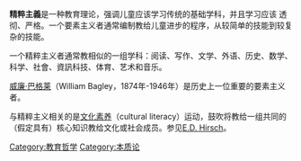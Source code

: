 '''精粹主義'''是一种教育理论，强调儿童应该学习传统的基础学科，并且学习应该 透彻、严格。一个要素主义者通常编制教给儿童进步的程序，从较简单的技能到较复杂的技能。

一个精粹主义者通常教相似的一组学科：阅读、写作、文学、外语、历史、数学、科学、社會、資訊科技、体育、艺术和音乐。

[[威廉·巴格莱|威廉·巴格莱]]（William Bagley，1874年-1946年）是历史上一位重要的要素主义者。

与精粹主义相关的是[[文化素养|文化素养]]（cultural literacy）运动，鼓吹将教给一组共同的（假定具有）核心知识教给文化或社会成员。参见[[E.D._Hirsch|E.D. Hirsch]]。

[[Category:教育哲学|Category:教育哲学]]
[[Category:本质论|Category:本质论]]